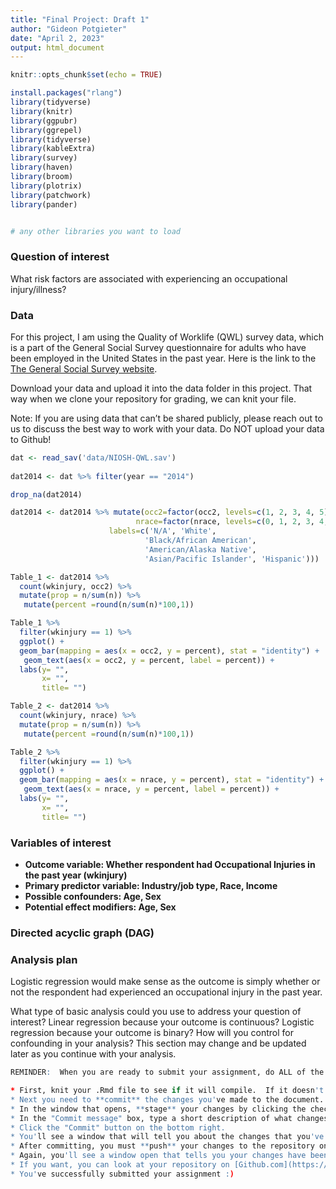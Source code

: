 ```yaml
---
title: "Final Project: Draft 1"
author: "Gideon Potgieter"
date: "April 2, 2023"
output: html_document
---
```


```r
knitr::opts_chunk$set(echo = TRUE)
```

```r
install.packages("rlang")
library(tidyverse)
library(knitr)  
library(ggpubr)
library(ggrepel)
library(tidyverse)
library(kableExtra)
library(survey)
library(haven)
library(broom)
library(plotrix)
library(patchwork)
library(pander)


# any other libraries you want to load
```

### Question of interest

What risk factors are associated with experiencing an occupational injury/illness?

### Data

For this project, I am using the Quality of Worklife (QWL) survey data, which is a part of the General Social Survey questionnaire for adults who have been employed in the United States in the past year. Here is the link to the [The General Social Survey website](https://gss.norc.org/Pages/quality-of-worklife.aspx){target="_blank"}.

Download your data and upload it into the data folder in this project. That way when we clone your repository for grading, we can knit your file.

Note: If you are using data that can't be shared publicly, please reach out to us to discuss the best way to work with your data. Do NOT upload your data to Github!

```r
dat <- read_sav('data/NIOSH-QWL.sav')
                
dat2014 <- dat %>% filter(year == "2014")

drop_na(dat2014)

dat2014 <- dat2014 %>% mutate(occ2=factor(occ2, levels=c(1, 2, 3, 4, 5), labels=c('White Collar', 'Blue Collar','Service', 'Farming/Fishing/Forestry', 'Military')), 
                            nrace=factor(nrace, levels=c(0, 1, 2, 3, 4, 5), 
                      labels=c('N/A', 'White', 
                              'Black/African American', 
                              'American/Alaska Native', 
                              'Asian/Pacific Islander', 'Hispanic')))

```

```r
Table_1 <- dat2014 %>%
  count(wkinjury, occ2) %>%
  mutate(prop = n/sum(n)) %>%
   mutate(percent =round(n/sum(n)*100,1))

Table_1 %>%
  filter(wkinjury == 1) %>%
  ggplot() +
  geom_bar(mapping = aes(x = occ2, y = percent), stat = "identity") + 
   geom_text(aes(x = occ2, y = percent, label = percent)) +
  labs(y= "",
       x= "",
       title= "")

Table_2 <- dat2014 %>%
  count(wkinjury, nrace) %>%
  mutate(prop = n/sum(n)) %>%
   mutate(percent =round(n/sum(n)*100,1))

Table_2 %>%
  filter(wkinjury == 1) %>%
  ggplot() +
  geom_bar(mapping = aes(x = nrace, y = percent), stat = "identity") + 
   geom_text(aes(x = nrace, y = percent, label = percent)) +
  labs(y= "",
       x= "",
       title= "")
```

### Variables of interest

* **Outcome variable: Whether respondent had Occupational Injuries in the past year (wkinjury)**
* **Primary predictor variable: Industry/job type, Race, Income**
* **Possible confounders: Age, Sex**
* **Potential effect modifiers: Age, Sex**

### Directed acyclic graph (DAG)

### Analysis plan

Logistic regression would make sense as the outcome is simply whether or not the respondent had experienced an occupational injury in the past year.

What type of basic analysis could you use to address your question of interest?  Linear regression because your outcome is continuous?  Logistic regression because your outcome is binary?  How will you control for confounding in your analysis?  This section may change and be updated later as you continue with your analysis.



```r
REMINDER:  When you are ready to submit your assignment, do ALL of the following:

* First, knit your .Rmd file to see if it will compile.  If it doesn't knit, you can still follow the steps below to submit your assignment, but please try to resolve the knitting issues before you submit.  You can reach out to us at phbiostats@jhu.edu for help!
* Next you need to **commit** the changes you've made to the document.  Click the colorful Git button at the top of the RStudio window and select "Commit" from the menu.
* In the window that opens, **stage** your changes by clicking the check boxes next to the Rmd file.
* In the "Commit message" box, type a short description of what changes you've made, something like: `Completed assignment`
* Click the "Commit" button on the bottom right.
* You'll see a window that will tell you about the changes that you've made.  Click "Close" to close the window.  You've successfully committed! You can close this commit window now.
* After committing, you must **push** your changes to the repository on Github.  Do this by clicking the colorful Git button again and select "Push Branch".  
* Again, you'll see a window open that tells you your changes have been pushed!
* If you want, you can look at your repository on [Github.com](https://github.com/) and should be able to see your changes there!  
* You've successfully submitted your assignment :)
```
